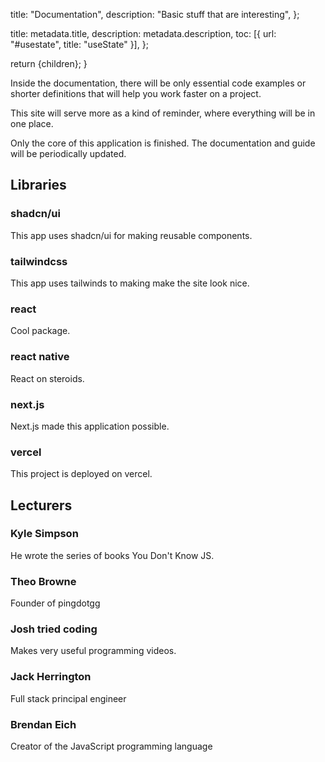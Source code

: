   title: "Documentation",
  description: "Basic stuff that are interesting",
};

  title: metadata.title,
  description: metadata.description,
  toc: [{ url: "#usestate", title: "useState" }],
};

  return <MDXDocsLayout doc={layoutData}>{children}</MDXDocsLayout>;
}

Inside the documentation, there will be only essential code examples or shorter definitions that will help you work faster on a project.

This site will serve more as a kind of reminder, where everything will be in one place.

<Callout type="warning">

Only the core of this application is finished. The documentation and guide will be periodically updated.

</Callout>

## Libraries

<div className="grid sm:grid-cols-2 gap-4 mt-6">
<Card href="https://ui.shadcn.com/docs">

### shadcn/ui

This app uses shadcn/ui for making reusable components.

</Card>
<Card href="https://tailwindcss.com/docs/aspect-ratio">

### tailwindcss

This app uses tailwinds to making make the site look nice.

</Card>
<Card href="https://react.dev/learn/describing-the-ui">

### react

Cool package.

</Card>

<Card href="https://reactnative.dev/docs/running-on-device">

### react native

React on steroids.

</Card>

<Card href="https://nextjs.org/docs">

### next.js

Next.js made this application possible.

</Card>

<Card href="https://vercel.com/docs/frameworks/nextjs">

### vercel

This project is deployed on vercel.

</Card>

</div>

## Lecturers

<div className="grid sm:grid-cols-2 gap-4 mt-6">
<Card href="https://github.com/getify">

### Kyle Simpson

He wrote the series of books You Don't Know JS.

</Card>

<Card href="https://www.youtube.com/@t3dotgg">

### Theo Browne

Founder of pingdotgg

</Card>

<Card href="https://www.youtube.com/@joshtriedcoding/videos">

### Josh tried coding

Makes very useful programming videos.

</Card>

<Card href="https://www.youtube.com/@jherr/videos">

### Jack Herrington

Full stack principal engineer

</Card>

<Card href="https://www.linkedin.com/in/brendaneich">

### Brendan Eich

Creator of the JavaScript programming language

</Card>

</div>
